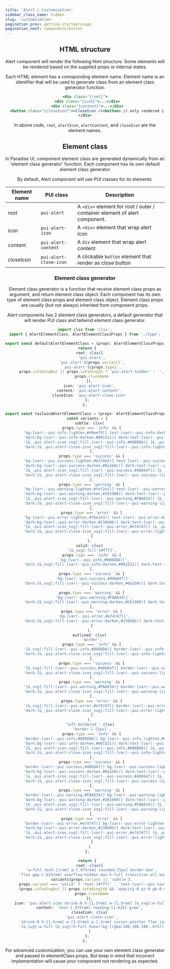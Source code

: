 ```yaml
---
title: 'Alert / Customization'
sidebar_class_name: hidden
slug: 'customization'
pagination_prev: getting-started/usage
pagination_next: components/button
---
```


<Header activeTab={2}/>

## HTML structure

Alert component will render the following html structure. Some elements will be rendered based on the supplied props or internal states.

Each HTML element has a coresponding element name. Element name is an identifier that will be used to generate class from an element class generator function.

```jsx
<div class="{root}">
  <div class="{icon}">...</div>
  <div class="{content}">...</div>
  <button class="{closeIcon}"><CloseIcon /><button> // only rendered if closable=true
</div>
```

In above code, `root`, `alertIcon`, `alertContent`, and `closeIcon` are the element names.

## Element class

<Alert className='my-4' variant="left-bordered">In Paradise UI, component element class are generated dynamically from an 'element class generator' function. Each component has its own default element class generator</Alert>

By default, Alert component will use PUI classes for its elements.

| Element name | PUI class              | Description                                                                |
|--------------|------------------------|----------------------------------------------------------------------------|
| root         | `pui-alert`            | A `<div>` element for root / outer / container element of alert component. |
| icon    | `pui-alert-icon`       | A `<div>` element that wrap alert icon                                     |
| content | `pui-alert-content`    | A `div` element that wrap alert content                                    |
| closeIcon    | `pui-alert-close-icon` | A clickable `button` element that render as close button                   |

### Element class generator

<Alert className='my-4' variant="left-bordered">
Element class generator is a function that receive element class props as argument, and return element class object. Each component has its own type of element class props and element class object. Element class props are usually (but not always) inherited from component props.
</Alert>


Alert components has 2 element class generators, a default generator that will render PUI class and tailwind element class generator.

```ts title="elementClass.ts"
import clsx from 'clsx';
import { AlertElementClass, AlertElementClassProps } from './type';

export const defaultAlertElementClass = (props: AlertElementClassProps): AlertElementClass => {
  return {
    root: clsx([
      'pui-alert',
      `pui-alert-${props.variant}`,
      `pui-alert-${props.type}`,
      props.isFadingOut || props.isFadingIn ? 'pui-alert-hidden' : '',
      props.className
    ]),
    icon: 'pui-alert-icon',
    content: 'pui-alert-content',
    closeIcon: 'pui-alert-close-icon'
  };
};

export const tailwindAlertElementClass = (props: AlertElementClassProps): AlertElementClass => {
  const variants = {
    subtle: clsx(
      props.type === 'info' && [
        'bg-[var(--pui-info-lighten,#d9eef9)] text-[var(--pui-info-darken,#001521)]',
        'dark:bg-[var(--pui-info-darken,#001521)] dark:text-[var(--pui-info-lighten,#d9eef9)]',
        '[&_.pui-alert-icon_svg]:fill-[var(--pui-info,#008DDA)] [&_.pui-alert-close-icon_svg]:fill-[var(--pui-info-darken,#001521)]',
        'dark:[&_.pui-alert-close-icon_svg]:fill-[var(--pui-info-lighten,#d9eef9)]'
      ],
      props.type === 'success' && [
        'bg-[var(--pui-success-lighten,#e2f4e5)] text-[var(--pui-success-darken,#0a1b0c)]',
        'dark:bg-[var(--pui-success-darken,#0a1b0c)] dark:text-[var(--pui-success-lighten,#e2f4e5)]',
        '[&_.pui-alert-icon_svg]:fill-[var(--pui-success,#40b64f)] [&_.pui-alert-close-icon_svg]:fill-[var(--pui-success-darken,#0a1b0c)]',
        'dark:[&_.pui-alert-close-icon_svg]:fill-[var(--pui-success-lighten,#e2f4e5)]'
      ],
      props.type === 'warning' && [
        'bg-[var(--pui-warning-lighten,#fef2e1)] text-[var(--pui-warning-darken,#261908)]',
        'dark:bg-[var(--pui-warning-darken,#261908)] dark:text-[var(--pui-warning-lighten,#fef2e1)]',
        '[&_.pui-alert-icon_svg]:fill-[var(--pui-warning,#FBA834)] [&_.pui-alert-close-icon_svg]:fill-[var(--pui-warning-darken,#261908)]',
        'dark:[&_.pui-alert-close-icon_svg]:fill-[var(--pui-warning-lighten,#fef2e1)]'
      ],
      props.type === 'error' && [
        'bg-[var(--pui-error-lighten,#fbe3e3)] text-[var(--pui-error-darken,#230b0b)]',
        'dark:bg-[var(--pui-error-darken,#230b0b)] dark:text-[var(--pui-error-lighten,#fbe3e3)]',
        '[&_.pui-alert-icon_svg]:fill-[var(--pui-error,#e74747)] [&_.pui-alert-close-icon_svg]:fill-[var(--pui-error-darken,#230b0b)]',
        'dark:[&_.pui-alert-close-icon_svg]:fill-[var(--pui-error-lighten,#fbe3e3)]'
      ]
    ),
    solid: clsx(
      '[&_svg]:fill-[#fff]',
      props.type === 'info' && [
        'bg-[var(--pui-info,#008DDA)]',
        'dark:[&_svg]:fill-[var(--pui-info-darken,#001521)] dark:text-[var(--pui-info-darken,#001521)]'
      ],
      props.type === 'success' && [
        'bg-[var(--pui-success,#40b64f)]',
        'dark:[&_svg]:fill-[var(--pui-success-darken,#0a1b0c)] dark:text-[var(--pui-success-darken,#0a1b0c)]'
      ],
      props.type === 'warning' && [
        'bg-[var(--pui-warning,#FBA834)]',
        'dark:[&_svg]:fill-[var(--pui-warning-darken,#261908)] dark:text-[var(--pui-warning-darken,#261908)]'
      ],
      props.type === 'error' && [
        'bg-[var(--pui-error,#e74747)]',
        'dark:[&_svg]:fill-[var(--pui-error-darken,#230b0b)] dark:text-[var(--pui-error-darken,#230b0b)]'
      ]
    ),
    outlined: clsx(
      'border',
      props.type === 'info' && [
        '[&_svg]:fill-[var(--pui-info,#008DDA)] border-[var(--pui-info,#008DDA)] text-[var(--pui-info-darken,#001521)]',
        'dark:[&_.pui-alert-close-icon_svg]:fill-[var(--pui-info-lighten,#d9eef9)] dark:text-[var(--pui-info-lighten,#d9eef9)]'
      ],
      props.type === 'success' && [
        '[&_svg]:fill-[var(--pui-success,#40b64f)] border-[var(--pui-success,#40b64f)] text-[var(--pui-success-darken,#0a1b0c)]',
        'dark:[&_.pui-alert-close-icon_svg]:fill-[var(--pui-success-lighten,#e2f4e5)] dark:text-[var(--pui-success-lighten,#e2f4e5)]'
      ],
      props.type === 'warning' && [
        '[&_svg]:fill-[var(--pui-warning,#FBA834)] border-[var(--pui-warning,#FBA834)] text-[var(--pui-warning-darken,#261908)]',
        'dark:[&_.pui-alert-close-icon_svg]:fill-[var(--pui-warning-lighten,#fef2e1)] dark:text-[var(--pui-warning-lighten,#fef2e1)]'
      ],
      props.type === 'error' && [
        '[&_svg]:fill-[var(--pui-error,#e74747)] border-[var(--pui-error,#e74747)] text-[var(--pui-error-darken,#230b0b)]',
        'dark:[&_.pui-alert-close-icon_svg]:fill-[var(--pui-error-lighten,#fbe3e3)] dark:text-[var(--pui-error-lighten,#fbe3e3)]'
      ]
    ),
    'left-bordered': clsx(
      'border-l-[5px]',
      props.type === 'info' && [
        'border-[var(--pui-info,#008DDA)] bg-[var(--pui-info-lighten,#d9eef9)] text-[var(--pui-info-darken,#001521)]',
        'dark:bg-[var(--pui-info-darken,#001521)] dark:text-[var(--pui-info-lighten,#d9eef9)]',
        '[&_.pui-alert-icon_svg]:fill-[var(--pui-info,#008DDA)] [&_.pui-alert-close-icon_svg]:fill-[var(--pui-info-darken,#001521)]',
        'dark:[&_.pui-alert-close-icon_svg]:fill-[var(--pui-info-lighten,#d9eef9)]'
      ],
      props.type === 'success' && [
        'border-[var(--pui-success,#40b64f)] bg-[var(--pui-success-lighten,#e2f4e5)] text-[var(--pui-success-darken,#0a1b0c)]',
        'dark:bg-[var(--pui-success-darken,#0a1b0c)] dark:text-[var(--pui-success-lighten,#e2f4e5)]',
        '[&_.pui-alert-icon_svg]:fill-[var(--pui-success,#40b64f)] [&_.pui-alert-close-icon_svg]:fill-[var(--pui-success-darken,#0a1b0c)]',
        'dark:[&_.pui-alert-close-icon_svg]:fill-[var(--pui-success-lighten,#e2f4e5)]'
      ],
      props.type === 'warning' && [
        'border-[var(--pui-warning,#FBA834)] bg-[var(--pui-warning-lighten,#fef2e1)] text-[var(--pui-warning-darken,#261908)]',
        'dark:bg-[var(--pui-warning-darken,#261908)] dark:text-[var(--pui-warning-lighten,#fef2e1)]',
        '[&_.pui-alert-icon_svg]:fill-[var(--pui-warning,#FBA834)] [&_.pui-alert-close-icon_svg]:fill-[var(--pui-warning-darken,#261908)]',
        'dark:[&_.pui-alert-close-icon_svg]:fill-[var(--pui-warning-lighten,#fef2e1)]'
      ],
      props.type === 'error' && [
        'border-[var(--pui-error,#e74747)] bg-[var(--pui-error-lighten,#fbe3e3)] text-[var(--pui-error-darken,#230b0b)]',
        'dark:bg-[var(--pui-error-darken,#230b0b)] dark:text-[var(--pui-error-lighten,#fbe3e3)]',
        '[&_.pui-alert-icon_svg]:fill-[var(--pui-error,#e74747)] [&_.pui-alert-close-icon_svg]:fill-[var(--pui-error-darken,#230b0b)]',
        'dark:[&_.pui-alert-close-icon_svg]:fill-[var(--pui-error-lighten,#fbe3e3)]'
      ]
    )
  };

  return {
    root: clsx([
      'w-full text-[1rem] p-[.875rem] rounded-[5px] border-box',
      'flex gap-[.625rem] overflow-hidden max-h-full transition-all ease-out duration-300',
      variants[props.variant || 'subtle'],
      props.variant === 'solid' ? 'text-[#fff]' : 'text-[var(--pui-text,#31333e)]',
      (props.isFadingOut || props.isFadingIn) && 'opacity-0 pt-0 pb-0 max-h-0',
      props.className
    ]),
    icon: 'pui-alert-icon shrink-0 h-[1.5rem] w-[1.5rem] [&_svg]:w-full [&_svg]:h-full',
    content: 'text-[.875rem] leading-[1.625] grow',
    closeIcon: clsx(
      'pui-alert-close-icon',
      'shrink-0 h-[1.5rem] w-[1.5rem] p-[.2rem] cursor-pointer flex justify-center items-center rounded-[100%]',
      '[&_svg]:w-full [&_svg]:h-full hover:bg-[rgba(100,100,100,.075)] dark:hover:bg-[rgba(255,255,255,.075)]'
    )
  };
};

```

<Alert className='my-4' variant="left-bordered" type='warning'>
  For advanced customization, you can use your own element class generator and passed to elementClass props. But keep in mind that incorrect implementation will cause your component not rendering as expected.
</Alert>


